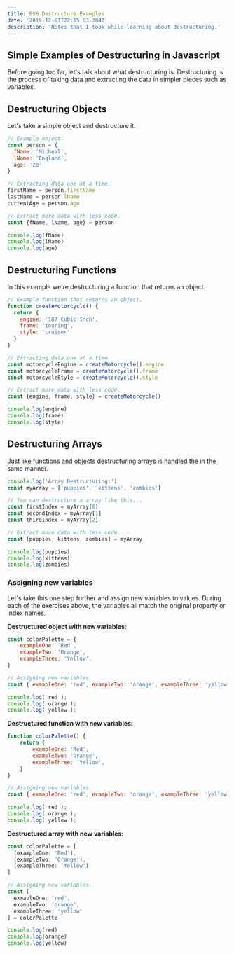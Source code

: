 ```yaml
---
title: ES6 Destructure Examples
date: '2019-12-01T22:15:03.284Z'
description: 'Notes that I took while learning about destructuring.'
---
```


## Simple Examples of Destructuring in Javascript

Before going too far, let's talk about what destructuring is. Destructuring is the process of taking data and extracting the data in simpler pieces such as variables.

## Destructuring Objects

Let's take a simple object and destructure it.

```js
// Example object.
const person = {
  fName: 'Micheal',
  lName: 'England',
  age: '28'
}

// Extracting data one at a time.
firstName = person.firstName
lastName = person.lName
currentAge = person.age

// Extract more data with less code.
const {fName, lName, age} = person

console.log(fName)
console.log(lName)
console.log(age)
```

## Destructuring Functions

In this example we're destructuring a function that returns an object.

```js
// Example function that returns an object.
function createMotorcycle() {
  return {
    engine: '107 Cubic Inch',
    frame: 'touring',
    style: 'cruiser'
  }
}

// Extracting data one at a time.
const motorcycleEngine = createMotorcycle().engine
const motorcycleFrame = createMotorcycle().frame
const motorcycleStyle = createMotorcycle().style

// Extract more data with less code.
const {engine, frame, style} = createMotorcycle()

console.log(engine)
console.log(frame)
console.log(style)
```

## Destructuring Arrays

Just like functions and objects destructuring arrays is handled the in the same manner.

```js
console.log('Array Destructuring:')
const myArray = ['puppies', 'kittens', 'zombies']

// You can destructure a array like this...
const firstIndex = myArray[0]
const secondIndex = myArray[1]
const thirdIndex = myArray[2]

// Extract more data with less code.
const [puppies, kittens, zombies] = myArray

console.log(puppies)
console.log(kittens)
console.log(zombies)
```

### Assigning new variables

Let's take this one step further and assign new variables to values. During each of the exercises above, the variables all match the original property or index names.

**Destructured object with new variables:**

```js
const colorPalette = {
	exampleOne: 'Red',
	exampleTwo: 'Orange',
	exampleThree: 'Yellow',
}

// Assigning new variables.
const { exmapleOne: 'red', exampleTwo: 'orange', exampleThree: 'yellow' } = colorPalette;

console.log( red );
console.log( orange );
console.log( yellow );
```

**Destructured function with new variables:**

```js
function colorPalette() {
	return {
		exampleOne: 'Red',
		exampleTwo: 'Orange',
		exampleThree: 'Yellow',
	}
}

// Assigning new variables.
const { exmapleOne: 'red', exampleTwo: 'orange', exampleThree: 'yellow' } = colorPalette();

console.log( red );
console.log( orange );
console.log( yellow );
```

**Destructured array with new variables:**

```js
const colorPalette = [
  (exampleOne: 'Red'),
  (exampleTwo: 'Orange'),
  (exampleThree: 'Yellow')
]

// Assigning new variables.
const [
  exmapleOne: 'red',
  exampleTwo: 'orange',
  exampleThree: 'yellow'
] = colorPalette

console.log(red)
console.log(orange)
console.log(yellow)
```
